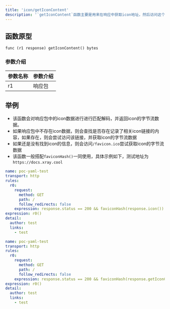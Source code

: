 ```yaml
---
title: 'icon/getIconContent'
description: '`getIconContent`函数主要是用来在响应中获取icon地址，然后访问这个icon获取其字节流数据'
---
```


## 函数原型

`func (r1 response) getIconContent() bytes`

### 参数介绍

| 参数名称 | 参数介绍 |
|------|------|
| r1   | 响应包  |

## 举例

- 该函数会对响应包中的icon数据进行进行匹配解码，并返回icon的字节流数据。
- 如果响应包中不存在icon数据，则会查找是否存在记录了相关icon链接的内容，如果存在，则会尝试访问该链接，并获取icon的字节流数据
- 如果还是没有找到icon的信息，则会访问`/favicon.ico`尝试获取icon的字节流数据
- 该函数一般搭配`faviconHash()`一同使用，具体示例如下，测试地址为`https://docs.xray.cool`

<CodeGroup>

```yaml icon
name: poc-yaml-test
transport: http
rules:
  r0:
    request:
      method: GET
      path: /
      follow_redirects: false
    expression: response.status == 200 && faviconHash(response.icon()) == 938617678
expression: r0()
detail:
  author: test
  links:
    - test
```

```yaml getIconContent
name: poc-yaml-test
transport: http
rules:
  r0:
    request:
      method: GET
      path: /
      follow_redirects: false
    expression: response.status == 200 && faviconHash(response.getIconContent()) == 938617678
expression: r0()
detail:
  author: test
  links:
    - test
```

</CodeGroup>
